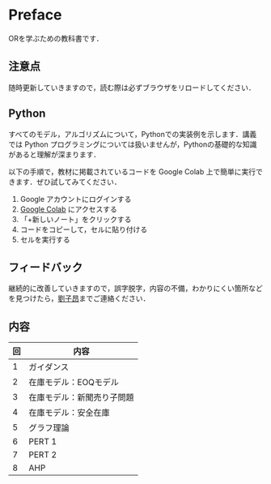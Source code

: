 # Preface {.unnumbered}

ORを学ぶための教科書です．

## 注意点

随時更新していきますので，読む際は必ずブラウザをリロードしてください．

## Python

すべてのモデル，アルゴリズムについて，Pythonでの実装例を示します．講義では Python プログラミングについては扱いませんが，Pythonの基礎的な知識があると理解が深まります．

以下の手順で，教材に掲載されているコードを Google Colab 上で簡単に実行できます．ぜひ試してみてください．

1. Google アカウントにログインする
2. [Google Colab](https://colab.research.google.com/) にアクセスする
3. 「+新しいノート」をクリックする
4. コードをコピーして，セルに貼り付ける
5. セルを実行する

## フィードバック

継続的に改善していきますので，誤字脱字，内容の不備，わかりにくい箇所などを見つけたら，[劉子昂](https://zi-ang-liu.github.io/)までご連絡ください．

## 内容

|回|内容|
|-|-|
|1|ガイダンス|
|2|在庫モデル：EOQモデル|
|3|在庫モデル：新聞売り子問題|
|4|在庫モデル：安全在庫|
|5|グラフ理論|
|6|PERT 1|
|7|PERT 2|
|8|AHP|